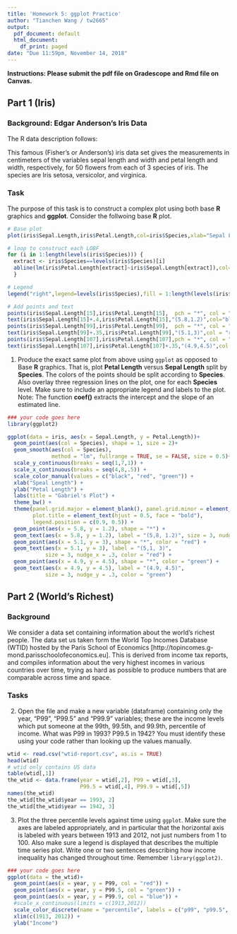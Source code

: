 ```yaml
---
title: 'Homework 5: ggplot Practice'
author: "Tianchen Wang / tw2665"
output:
  pdf_document: default
  html_document:
    df_print: paged
date: "Due 11:59pm, November 14, 2018"
---
```


**Instructions: Please submit the pdf file on Gradescope and Rmd file on Canvas.**

## Part 1 (Iris)  

### Background: Edgar Anderson's Iris Data
 
The R data description follows:

This famous (Fisher's or Anderson's) iris data set gives the measurements in centimeters of the variables sepal length and width and petal length and width, respectively, for 50 flowers from each of 3 species of iris. The species are Iris setosa, versicolor, and virginica.



### Task 

The purpose of this task is to construct a complex plot using both base **R** graphics and **ggplot**.  Consider the follwoing base **R** plot. 

```r
# Base plot
plot(iris$Sepal.Length,iris$Petal.Length,col=iris$Species,xlab="Sepal Length",ylab="Petal Length",main="Gabriel's Plot")

# loop to construct each LOBF
for (i in 1:length(levels(iris$Species))) {
  extract <- iris$Species==levels(iris$Species)[i]
  abline(lm(iris$Petal.Length[extract]~iris$Sepal.Length[extract]),col=i)
  }

# Legend
legend("right",legend=levels(iris$Species),fill = 1:length(levels(iris$Species)), cex = .75)

# Add points and text
points(iris$Sepal.Length[15],iris$Petal.Length[15],  pch = "*", col = "black")
text(iris$Sepal.Length[15]+.4,iris$Petal.Length[15],"(5.8,1.2)",col="black")
points(iris$Sepal.Length[99],iris$Petal.Length[99],  pch = "*", col = "red")
text(iris$Sepal.Length[99]+.35,iris$Petal.Length[99],"(5.1,3)",col = "red")
points(iris$Sepal.Length[107],iris$Petal.Length[107],pch = "*", col = "green")
text(iris$Sepal.Length[107],iris$Petal.Length[107]+.35,"(4.9,4.5)",col = "green")
```


1) Produce the exact same plot from above using `ggplot` as opposed to Base **R** graphics.  That is, plot **Petal Length** versus **Sepal Length** split by **Species**.  The colors of the points should be split according to **Species**.  Also overlay three regression lines on the plot, one for each **Species** level.  Make sure to include an appropriate legend and labels to the plot.   Note: The function **coef()** extracts the intercept and the slope of an estimated line.      

```r
### your code goes here
library(ggplot2)

ggplot(data = iris, aes(x = Sepal.Length, y = Petal.Length))+
  geom_point(aes(col = Species), shape = 1, size = 2)+
  geom_smooth(aes(col = Species), 
              method = "lm", fullrange = TRUE, se = FALSE, size = 0.5)+
  scale_y_continuous(breaks = seq(1,7,1)) +
  scale_x_continuous(breaks = seq(4,8,.5)) +
  scale_color_manual(values = c("black", "red", "green")) +
  xlab("Speal Length") +
  ylab("Petal Length") +
  labs(title = "Gabriel's Plot") +
  theme_bw() +
  theme(panel.grid.major = element_blank(), panel.grid.minor = element_blank(),
        plot.title = element_text(hjust = 0.5, face = "bold"),
        legend.position = c(0.9, 0.5)) + 
  geom_point(aes(x = 5.8, y = 1.2), shape = "*") +
  geom_text(aes(x = 5.8, y = 1.2), label = "(5,8, 1.2)", size = 3, nudge_x = .3) +
  geom_point(aes(x = 5.1, y = 3), shape = "*", color = "red") +
  geom_text(aes(x = 5.1, y = 3), label = "(5,1, 3)", 
            size = 3, nudge_x = .3, color = "red") +
  geom_point(aes(x = 4.9, y = 4.5), shape = "*", color = "green") +
  geom_text(aes(x = 4.9, y = 4.5), label = "(4.9, 4.5)", 
            size = 3, nudge_y = .3, color = "green") 

```

## Part 2 (World's Richest)
### Background

We consider a data set containing information about the world's richest people. The data set us taken form the World Top Incomes Database (WTID) hosted by the Paris School of Economics [http://topincomes.g-mond.parisschoolofeconomics.eu]. This is derived from income tax reports, and compiles information about the very highest incomes in various countries over time, trying as hard as possible to produce numbers that are comparable across time and space.

### Tasks 

2) Open the file and make a new variable (dataframe) containing only the year, "P99", "P99.5" and "P99.9" variables; these are the income levels which put someone at the 99th, 99.5th, and 99.9th, percentile of income. What was P99 in 1993? P99.5 in 1942?
You must identify these using your code rather than looking up the values manually.
```r
wtid <- read.csv("wtid-report.csv", as.is = TRUE)
head(wtid)
# wtid only contains US data
table(wtid[,1])
the_wtid <- data.frame(year = wtid[,2], P99 = wtid[,3], 
                       P99.5 = wtid[,4], P99.9 = wtid[,5])
names(the_wtid)
the_wtid[the_wtid$year == 1993, 2]
the_wtid[the_wtid$year == 1942, 3]
```

3) Plot the three percentile levels against time using `ggplot`. Make sure the axes are labeled appropriately, and in particular that the horizontal axis is labeled with years between 1913 and 2012, not just numbers from 1 to 100. Also make sure a legend is displayed that describes the multiple time series plot.  Write one or two sentences describing how income inequality has changed throughout time. Remember `library(ggplot2)`.   
```r
### your code goes here
ggplot(data = the_wtid)+
  geom_point(aes(x = year, y = P99, col = "red")) + 
  geom_point(aes(x = year, y = P99.5, col = "green")) + 
  geom_point(aes(x = year, y = P99.9, col = "blue")) +
  #scale_x_continuous(limits = c(1913,2012))
  scale_color_discrete(name = "percentile", labels = c("p99", "p99.5", "p99.9")) +
  xlim(c(1913, 2012)) +
  ylab("Income") 
  
  

```
